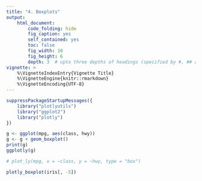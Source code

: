 ```yaml
---
title: "4. Boxplots"
output:
    html_document:
        code_folding: hide
        fig_caption: yes
        self_contained: yes
        toc: false
        fig_width: 10
        fig_height: 6
        depth: 3  # upto three depths of headings (specified by #, ## and ###)  
vignette: >
    %\VignetteIndexEntry{Vignette Title}
    %\VignetteEngine{knitr::rmarkdown}
    %\VignetteEncoding{UTF-8}
---
```


```r
suppressPackageStartupMessages({
    library("plotlyutils")
    library("ggplot2")
    library("plotly")
})

g <- ggplot(mpg, aes(class, hwy))
g <- g + geom_boxplot()
print(g)
ggplotly(g)
```

```r
# plot_ly(mpg, x = ~class, y = ~hwy, type = "box")
```

```r
plotly_boxplot(iris[, -5])
```
